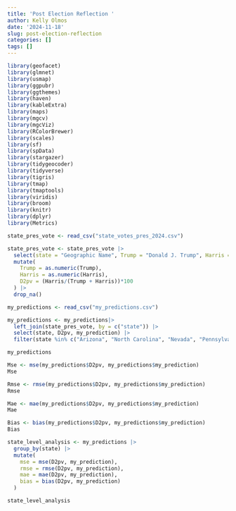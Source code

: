 ```yaml
---
title: 'Post Election Reflection '
author: Kelly Olmos
date: '2024-11-18'
slug: post-election-reflection
categories: []
tags: []
---
```

```r
library(geofacet)
library(glmnet)
library(usmap)
library(ggpubr)
library(ggthemes)
library(haven)
library(kableExtra)
library(maps)
library(mgcv)
library(mgcViz)
library(RColorBrewer)
library(scales)
library(sf)
library(spData)
library(stargazer)
library(tidygeocoder)
library(tidyverse)
library(tigris)
library(tmap)
library(tmaptools)
library(viridis)
library(broom)
library(knitr)
library(dplyr)
library(Metrics)
```


```r
state_pres_vote <- read_csv("state_votes_pres_2024.csv")

state_pres_vote <- state_pres_vote |>
  select(state = "Geographic Name", Trump = "Donald J. Trump", Harris = "Kamala D. Harris") |>
  mutate(
    Trump = as.numeric(Trump),
    Harris = as.numeric(Harris),
    D2pv = (Harris/(Trump + Harris))*100
  ) |> 
  drop_na()

my_predictions <- read_csv("my_predictions.csv")

my_predictions <- my_predictions|>
  left_join(state_pres_vote, by = c("state")) |>
  select(state, D2pv, my_prediction) |> 
  filter(state %in% c("Arizona", "North Carolina", "Nevada", "Pennsylvania", "Michigan", "Wisconsin", "Georgia"))

my_predictions
```

```r

Mse <- mse(my_predictions$D2pv, my_predictions$my_prediction)
Mse

Rmse <- rmse(my_predictions$D2pv, my_predictions$my_prediction)
Rmse 

Mae <- mae(my_predictions$D2pv, my_predictions$my_prediction)
Mae

Bias <- bias(my_predictions$D2pv, my_predictions$my_prediction)
Bias
```

```r

state_level_analysis <- my_predictions |>
  group_by(state) |> 
  mutate(
    mse = mse(D2pv, my_prediction),
    rmse = rmse(D2pv, my_prediction),
    mae = mae(D2pv, my_prediction),
    bias = bias(D2pv, my_prediction)
  )

state_level_analysis

```

